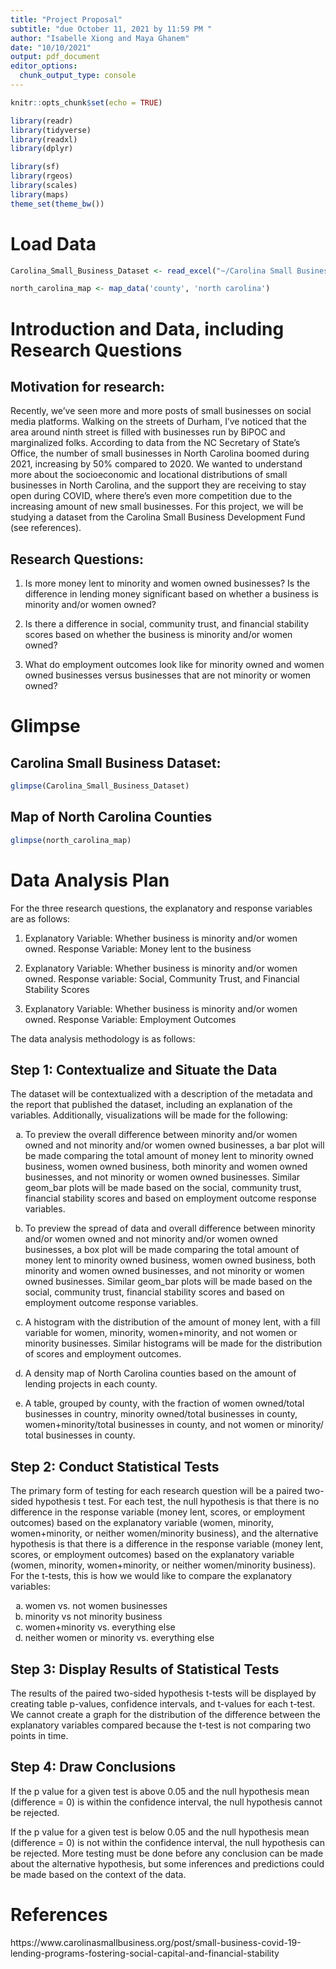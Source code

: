 ```yaml
---
title: "Project Proposal"
subtitle: "due October 11, 2021 by 11:59 PM "
author: "Isabelle Xiong and Maya Ghanem"
date: "10/10/2021"
output: pdf_document
editor_options: 
  chunk_output_type: console
---
```


```r
knitr::opts_chunk$set(echo = TRUE)
```

```r
library(readr)
library(tidyverse)
library(readxl)
library(dplyr)
```

```r
library(sf)
library(rgeos)
library(scales)
library(maps)
theme_set(theme_bw())
```

# Load Data

```r
Carolina_Small_Business_Dataset <- read_excel("~/Carolina Small Business: Stats 198 Project/data/Carolina Small Business Dataset.xlsx")
```

```r
north_carolina_map <- map_data('county', 'north carolina')
```

# Introduction and Data, including Research Questions

## Motivation for research: 

Recently, we’ve seen more and more posts of small businesses on social media platforms. Walking on the streets of Durham, I’ve noticed that the area around ninth street is filled with businesses run by BiPOC and marginalized folks. According to data from the NC Secretary of State's Office, the number of small businesses in North Carolina boomed during 2021, increasing by 50% compared to 2020. We wanted to understand more about the socioeconomic and locational distributions of small businesses in North Carolina, and the support they are receiving to stay open during COVID, where there’s even more competition due to the increasing amount of new small businesses. For this project, we will be studying a dataset from the Carolina Small Business Development Fund (see references).

## Research Questions:

1) Is more money lent to minority and women owned businesses? Is the difference in lending money significant based on whether a business is minority and/or women owned?

2) Is there a difference in social, community trust, and financial stability scores based on whether the business is minority and/or women owned?

3) What do employment outcomes look like for minority owned and women owned businesses versus businesses that are not minority or women owned?

# Glimpse

## Carolina Small Business Dataset:

```r
glimpse(Carolina_Small_Business_Dataset)
```

## Map of North Carolina Counties

```r
glimpse(north_carolina_map)
```

# Data Analysis Plan

For the three research questions, the explanatory and response variables are as follows:

1) Explanatory Variable: Whether business is minority and/or women owned. Response Variable: Money lent to the business

2) Explanatory Variable: Whether business is minority and/or women owned. Response variable: Social, Community Trust, and Financial Stability Scores

3) Explanatory Variable: Whether business is minority and/or women owned. Response Variable: Employment Outcomes

The data analysis methodology is as follows:

## Step 1: Contextualize and Situate the Data

The dataset will be contextualized with a description of the metadata and the report that published the dataset, including an explanation of the variables. Additionally, visualizations will be made for the following:

a) To preview the overall difference between minority and/or women owned and not minority and/or women owned businesses, a bar plot will be made comparing the total amount of money lent to minority owned business, women owned business, both minority and women owned businesses, and not minority or women owned businesses. Similar geom_bar plots will be made based on the social, community trust, financial stability scores and based on employment outcome response variables. 

b) To preview the spread of data and overall difference between minority and/or women owned and not minority and/or women owned businesses, a box plot will be made comparing the total amount of money lent to minority owned business, women owned business, both minority and women owned businesses, and not minority or women owned businesses. Similar geom_bar plots will be made based on the social, community trust, financial stability scores and based on employment outcome response variables.

c) A histogram with the distribution of the amount of money lent, with a fill variable for women, minority, women+minority, and not women or minority businesses. Similar histograms will be made for the distribution of scores and employment outcomes. 

d) A density map of North Carolina counties based on the amount of lending projects in each county.

e) A table, grouped by county, with the fraction of women owned/total businesses in country, minority owned/total businesses in county, women+minority/total businesses in county, and not women or minority/ total businesses in county.

## Step 2: Conduct Statistical Tests

The primary form of testing for each research question will be a paired two-sided hypothesis t test. For each test, the null hypothesis is that there is no difference in the response variable (money lent, scores, or employment outcomes) based on the explanatory variable (women, minority, women+minority, or neither women/minority business), and the alternative hypothesis is that there is a difference in the response variable (money lent, scores, or employment outcomes) based on the explanatory variable (women, minority, women+minority, or neither women/minority business). For the t-tests, this is how we would like to compare the explanatory variables:

a) women vs. not women businesses
b) minority vs not minority business
c) women+minority vs. everything else
d) neither women or minority vs. everything else

## Step 3: Display Results of Statistical Tests

The results of the paired two-sided hypothesis t-tests will be displayed by creating table p-values, confidence intervals, and t-values for each t-test. We cannot create a graph for the distribution of the difference between the explanatory variables compared because the t-test is not comparing two points in time.    

## Step 4: Draw Conclusions

If the p value for a given test is above 0.05 and the null hypothesis mean (difference = 0) is within the confidence interval, the null hypothesis cannot be rejected. 

If the p value for a given test is below 0.05 and the null hypothesis mean (difference = 0) is not within the confidence interval, the null hypothesis can be rejected. More testing must be done before any conclusion can be made about the alternative hypothesis, but some inferences and predictions could be made based on the context of the data. 

# References

https://www.carolinasmallbusiness.org/post/small-business-covid-19-lending-programs-fostering-social-capital-and-financial-stability
